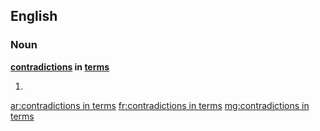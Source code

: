 ==English==

===Noun===
'''[[contradiction]]s in [[term]]s'''

# {{plural of|[[contradiction in terms]]}}

[[ar:contradictions in terms]]
[[fr:contradictions in terms]]
[[mg:contradictions in terms]]